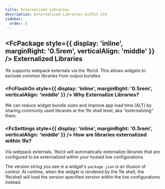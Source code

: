 ```yaml
---
title: Externalized Libraries
description: Externalized Libraries within 1fe
sidebar:
  order: 8
---
```



## <FcPackage style={{ display: 'inline', marginRight: '0.5rem', verticalAlign: 'middle' }} /> Externalized Libraries

1fe supports webpack externals via the 1fe/cli. This allows widgets to exclude common libraries from output bundles.

### <FcFlashOn style={{ display: 'inline', marginRight: '0.5rem', verticalAlign: 'middle' }} /> Why Externalize Libraries?

We can reduce widget bundle sizes and improve app load time (ALT) by sharing commonly used libraries at the 1fe shell level, aka “externalizing” them.

### <FcSettings style={{ display: 'inline', marginRight: '0.5rem', verticalAlign: 'middle' }} /> How are libraries externalized within 1fe?

Via webpack externals, 1fe/cli will automatically externalize libraries that are configured to be externalized within your hosted live configurations.

The version string you see in a widget's `package.json` is an illusion of control. At runtime, when the widget is rendered by the 1fe shell, the 1fe/shell will load the version specified version within the live configurations instead.
